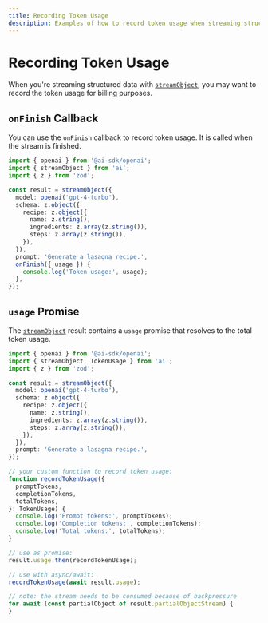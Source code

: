 ```yaml
---
title: Recording Token Usage
description: Examples of how to record token usage when streaming structured data.
---
```


# Recording Token Usage

When you're streaming structured data with [`streamObject`](/docs/reference/ai-sdk-core/stream-object),
you may want to record the token usage for billing purposes.

## `onFinish` Callback

You can use the `onFinish` callback to record token usage.
It is called when the stream is finished.

```ts file='index.ts' highlight={"15-17"}
import { openai } from '@ai-sdk/openai';
import { streamObject } from 'ai';
import { z } from 'zod';

const result = streamObject({
  model: openai('gpt-4-turbo'),
  schema: z.object({
    recipe: z.object({
      name: z.string(),
      ingredients: z.array(z.string()),
      steps: z.array(z.string()),
    }),
  }),
  prompt: 'Generate a lasagna recipe.',
  onFinish({ usage }) {
    console.log('Token usage:', usage);
  },
});
```

## `usage` Promise

The [`streamObject`](/docs/reference/ai-sdk-core/stream-object) result contains a `usage` promise that resolves to the total token usage.

```ts file='index.ts' highlight={"29,32"}
import { openai } from '@ai-sdk/openai';
import { streamObject, TokenUsage } from 'ai';
import { z } from 'zod';

const result = streamObject({
  model: openai('gpt-4-turbo'),
  schema: z.object({
    recipe: z.object({
      name: z.string(),
      ingredients: z.array(z.string()),
      steps: z.array(z.string()),
    }),
  }),
  prompt: 'Generate a lasagna recipe.',
});

// your custom function to record token usage:
function recordTokenUsage({
  promptTokens,
  completionTokens,
  totalTokens,
}: TokenUsage) {
  console.log('Prompt tokens:', promptTokens);
  console.log('Completion tokens:', completionTokens);
  console.log('Total tokens:', totalTokens);
}

// use as promise:
result.usage.then(recordTokenUsage);

// use with async/await:
recordTokenUsage(await result.usage);

// note: the stream needs to be consumed because of backpressure
for await (const partialObject of result.partialObjectStream) {
}
```
